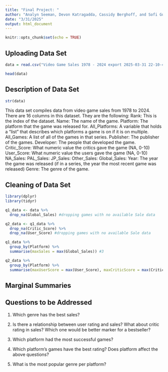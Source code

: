 ```yaml
---
title: "Final Project: "
author: "Analyn Seeman, Devon Katragadda, Cassidy Berghoff, and Sofi Gutierrez"
date: "3/31/2025"
output: html_document
---
```


```r
knitr::opts_chunk$set(echo = TRUE)
```

## Uploading Data Set

```r

data = read.csv("Video Game Sales 1978 - 2024 export 2025-03-31 22-10-49.csv")

head(data)


```

## Description of Data Set
``` r

str(data)

```

This data set compiles data from video game sales from 1978 to 2024. There are 16 columns in this dataset. They are the following:
Rank: This is the index of the dataset.
Name: The name of the game.
Platform: The platform that the game was released for.
All_Platforms: A variable that holds a "list" that describes which platforms a game is on if it is on multiple.
All_Games: A list of all of the games in that series. 
Publisher: The publisher of the games.
Developer: The people that developed the game.
Critic_Score: What numeric value the critics gave the game (NA, 0-10)
User_Score: What numeric value the users gave the game (NA, 0-10)
NA_Sales: 
PAL_Sales: 
JP_Sales:
Other_Sales:
Global_Sales:
Year: The year the game was released (if in a series, the year the most recent game was released)
Genre: The genre of the game.


## Cleaning of Data Set

``` r
library(dplyr)
library(tidyr)

q1_data <- data %>%
  drop_na(Global_Sales) #dropping games with no available Sale data

q2_data <- q1_data %>%
  drop_na(Critic_Score) %>%
  drop_na(User_Score) #dropping games with no available Sale data

q1_data %>%
  group_by(Platform) %>%
  summarise(maxSales = max(Global_Sales)) #3

q2_data %>%
  group_by(Platform) %>%
  summarise(maxUserScore = max(User_Score), maxCriticScore = max(Critic_Score)) #4

```


## Marginal Summaries


## Questions to be Addressed

1. Which genre has the best sales? 

2. Is there a relationship between user rating and sales? What about critic rating in sales? Which one would be better marker for a bestseller?

3. Which platform had the most successful games?

4. Which platform's games have the best rating? Does platform affect the above questions?

5. What is the most popular genre per platform?
